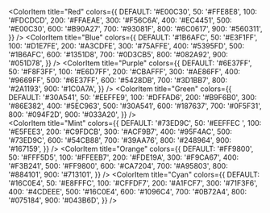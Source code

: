 
<Meta title="Theme/Colors" />

<ColorPalette>
  <ColorItem
    title="Gray"
    colors={{
      DEFAULT: '#7F7F7F',
      100: '#F8F8F8',
      200: '#E8E8E8',
      300: '#B2B2B2',
      400: '#999999',
      500: '#7F7F7F',
      600: '#666666',
      700: '#4D4D4D',
      800: '#333333',
      900: '#1A1A1A',
    }}
  />
  <ColorItem
    title="Indigo"
    colors={{
      DEFAULT: '#484E55',
      50: '#F7FAFB',
      100: '#EEF3F6',
      200: '#E0E6EC',
      300: '#B9C3CC',
      400: '#879099',
      500: '#484E55',
      600: '#343D49',
      700: '#242D3D',
      800: '#161F31',
      900: '#0D1528',
    }}
  />
  <ColorItem
    title="Lime"
    colors={{
      DEFAULT: '#DFF265',
      50: '#FEFFF2',
      100: '#FCFEE0',
      200: '#F8FDC2',
      300: '#F1FBA3',
      400: '#EAF78B',
      500: '#DFF265',
      600: '#C5D465',
      700: '#A6B649',
      800: '#889832',
      900: '#6A7A20',
    }}
  />

  <ColorItem
    title="Red"
    colors={{
      DEFAULT: '#E00C30',
      50: '#FFE8E8',
      100: '#FDCDCD',
      200: '#FFAEAE',
      300: '#F56C6A',
      400: '#EC4451',
      500: '#E00C30',
      600: '#B90A27',
      700: '#93081F',
      800: '#6C0617',
      900: '#560311',
    }}
  />
  <ColorItem
    title="Blue"
    colors={{
      DEFAULT: '#1B6AFC',
      50: '#E3F1FF',
      100: '#D1E7FE',
      200: '#A3CDFE',
      300: '#75AFFE',
      400: '#5395FD',
      500: '#1B6AFC',
      600: '#1351D8',
      700: '#0D3CB5',
      800: '#082A92',
      900: '#051D78',
    }}
  />
  <ColorItem
    title="Purple"
    colors={{
      DEFAULT: '#6E37FF',
      50: '#F8F3FF',
      100: '#E6D7FF',
      200: '#CBAFFF',
      300: '#AE86FF',
      400: '#9669FF',
      500: '#6E37FF',
      600: '#5428DB',
      700: '#3D1BB7',
      800: '#2A1193',
      900: '#1C0A7A',
    }}
  />
  <ColorItem
    title="Green"
    colors={{
      DEFAULT: '#30A541',
      50: '#EEFFE9',
      100: '#DFFAD6',
      200: '#B9F6B0',
      300: '#86E382',
      400: '#5EC963',
      500: '#30A541',
      600: '#187637',
      700: '#0F5F31',
      800: '#094F2D',
      900: '#033A20',
    }}
  />  
  <ColorItem
    title="Mint"
    colors={{
      DEFAULT: '#73ED9C',
      50: '#EEFFEC ',
      100: '#E5FEE3',
      200: '#C9FDCB',
      300: '#ACF9B7',
      400: '#95F4AC',
      500: '#73ED9C',
      600: '#54CB88',
      700: '#39AA76',
      800: '#248964',
      900: '#167159',
    }}
  />
  <ColorItem
    title="Orange"
    colors={{
      DEFAULT: '#FF9800',
      50: '#FFF5D5',
      100: '#FFEEB7',
      200: '#FDE19A',
      300: '#F9CA67',
      400: '#F3B241',
      500: '#FF9800',
      600: '#CA7204',
      700: '#A95803',
      800: '#884101',
      900: '#713101',
    }}
  />
  <ColorItem
    title="Cyan"
    colors={{
      DEFAULT: '#16C0E4',
      50: '#E8FFFC',
      100: '#CFFDF7',
      200: '#A1FCF7',
      300: '#71F3F6',
      400: '#4CDEEE',
      500: '#16C0E4',
      600: '#1096C4',
      700: '#0B72A4',
      800: '#075184',
      900: '#043B6D',
    }}
  />
</ColorPalette>
